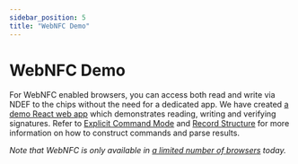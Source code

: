 ```yaml
---
sidebar_position: 5
title: "WebNFC Demo"
---
```


# WebNFC Demo

For WebNFC enabled browsers, you can access both read and write via NDEF to the chips without the need for a dedicated app. We have created [a demo React web app](https://github.com/kong-org/halo-webnfc-demo) which demonstrates reading, writing and verifying signatures. Refer to [Explicit Command Mode](../NDEF/command) and [Record Structure](../NDEF/params) for more information on how to construct commands and parse results.

_Note that WebNFC is only available in [a limited number of browsers](https://developer.mozilla.org/en-US/docs/Web/API/Web_NFC_API) today._
